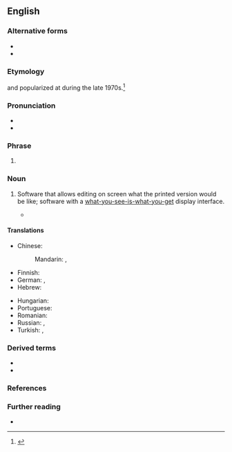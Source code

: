 {{also|Wysiwyg}}
==English==

===Alternative forms===
* {{alter|en|Wysiwyg}}
* {{alter|en|wysiwyg}}

===Etymology===
{{coin|en|John Seybold|w=John W. Seybold|nobycat=1}} and popularized at {{w|Xerox PARC}} during the late 1970s.<ref>{{cite-journal|author=John Markoff|title=John W. Seybold, 88, Innovator in Printing|work=The New York Times|date=2004-03-16|url=https://www.nytimes.com/2004/03/16/business/john-w-seybold-88-innovator-in-printing.html|issn=0362-4331|passage=It was Mr. Seybold, according to his son Andrew, who first used ''what you see is what you get'' in reference to computerized word processing, after watching ''The Flip Wilson Show'' on which Mr. Wilson used the phrase to describe his female character Geraldine.}}</ref>

===Pronunciation===
* {{IPA|en|/ˈwɪz.iˌwɪɡ/|/ˈwɪz.ə.wɪɡ/}}
* {{audio|en|En-us-WYSIWYG.oga|Audio (US)}}

===Phrase===
{{en-phrase}}

# {{acronym of|en|what you see is what you get}}

===Noun===
{{en-noun}}

# {{lb|en|computing}} Software that allows editing on screen what the printed version would be like; software with a [[what-you-see-is-what-you-get]] display interface.
#* {{quote-book|en|title=How to Do Everything with HTML & XHTML|page=132|author=James H. Pence|year=2003|passage='''WYSIWYG'''s are helpful tools in that they enable you to create pages much more quickly}}

====Translations====
{{trans-top|computer program that allows editing on screen what the printed version would be like}}
* Chinese:
*: Mandarin: {{t+|cmn|所見即所得|sc=Hani}}, {{t+|cmn|所见即所得|tr=suǒjiàn jí suǒdé|sc=Hani}}
* Finnish: {{t|fi|WYSIWYG}}
* German: {{t+|de|WYSIWYG}}, {{t|de|[[wirklichkeitsgetreue]] [[Darstellung]] [[auf]] [[dem]] [[Bildschirm]]}}
* Hebrew: {{t|he|מה שאתה רואה זה מה שאתה מקבל}} {{qualifier|informal; there is no formal translation}}
{{trans-mid}}
* Hungarian: {{t+|hu|WYSIWYG}}
* Portuguese: {{t|pt|o que você vê é o que você tem}}
* Romanian: {{t|ro|ceea ce vezi e ceea ce vei obține}}
* Russian: {{t|ru|что ви́дишь, то и полу́чишь}}, {{t+|ru|WYSIWYG|sc=Latn}}
* Turkish: {{t|tr|ne görüyorsan onu alırsın}} {{qualifier|informal; there is no formal translation}}, {{t+|tr|WYSIWYG}}
{{trans-bottom}}

===Derived terms===
* {{l|en|WYSIATI}}
* {{l|en|WYSIWYM}}

===References===
<references/>

===Further reading===
* {{pedia}}